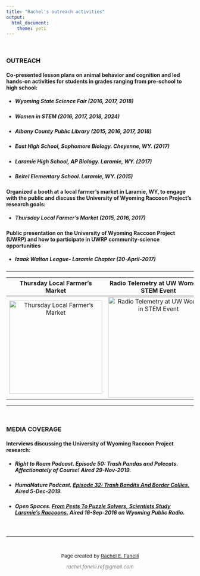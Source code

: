 ```yaml
---
title: "Rachel's outreach activities"
output: 
  html_document:
    theme: yeti
---
```

<style>
  .title{
    display: none;
  }
</style>

<p>&nbsp;</p>  
### **OUTREACH**
#### Co-presented lesson plans on animal behavior and cognition and led hands-on activities for students in grades ranging from pre-school to high school:
- ##### Wyoming State Science Fair	(2016, 2017, 2018)
- ##### Women in STEM (2016, 2017, 2018, 2024)
- ##### Albany County Public Library (2015, 2016, 2017, 2018)
- ##### East High School, Sophomore Biology. Cheyenne, WY. (2017)
- ##### Laramie High School, AP Biology. Laramie, WY. (2017)
- ##### Beitel Elementary School. Laramie, WY. (2015)

#### Organized a booth at a local farmer's market in Laramie, WY, to engage with the public and discuss the University of Wyoming Raccoon Project's research goals:
- ##### Thursday Local Farmer's Market	(2015, 2016, 2017)

#### Public presentation on the University of Wyoming Raccoon Project (UWRP) and how to participate in UWRP community-science opportunities
- ##### Izaak Walton League- Laramie Chapter (20-April-2017)

***
|Thursday Local Farmer's Market|Radio Telemetry at UW Women in STEM Event|Raccoon presentation with a library youth group|
|:-:|:-:|:-:|
|![Thursday Local Farmer's Market](images/ThursdayFarmersMarket.JPG){width=250px}|![Radio Telemetry at UW Women in STEM Event](images/WomenInStemEvent052016.png){width=270px}|![Chatting about raccoons at the library](images/Presentation_YAK.JPG){width=250px}|
***
<p>&nbsp;</p>  

### **MEDIA COVERAGE**  
#### Interviews discussing the University of Wyoming Raccoon Project research:
- ##### **Right to Roam Podcast**. Episode 50: Trash Pandas and Polecats. Affectionately of Course! Aired 29-Nov-2019.
- ##### **HumaNature Podcast**. [Episode 32: Trash Bandits And Border Collies.](https://humanaturepodcast.org/podcast/episode-32-trash-bandits-and-border-collies/#more-2250) Aired 5-Dec-2019.
- ##### **Open Spaces**. [From Pests To Puzzle Solvers, Scientists Study Laramie's Raccoons.](https://www.wyomingpublicmedia.org/open-spaces/2016-09-16/from-pests-to-puzzle-solvers-scientists-study-laramies-raccoons#stream/0) Aired 16-Sep-2016 on Wyoming Public Radio. 


&nbsp;

***

<!--Add footer to webpage-->
&nbsp;
<p style="text-align: center; font-size:10pt;">Page created by <a href="https://github.com/refanelli/">Rachel E. Fanelli</a></p>
<p style="text-align: center; font-size:10pt;"><span style="color: #808080;"><em>rachel.fanelli.ref@gmail.com</em></span></p>
</p>

<!-- Add icon library -->
<link rel="stylesheet" href="https://cdnjs.cloudflare.com/ajax/libs/font-awesome/4.7.0/css/font-awesome.min.css">

<!-- Add academicons library -->
<link rel="stylesheet"  href="https://cdn.jsdelivr.net/gh/jpswalsh/academicons@1/css/academicons.min.css">

<!-- Add font awesome icons -->

<p style="text-align: center;">
    <a href="https://github.com/refanelli/" class="fa fa-github"></a>
    <a href="https://www.researchgate.net/profile/Rachel-Fanelli/" i class="ai ai-researchgate ai-1x"></a>
    <a href="https://scholar.google.com/citations?hl=en&user=OD83RKEAAAAJ" i class="ai ai-google-scholar ai-1x"></a>
    <a href="https://osf.io/cz2uw/" i class="ai ai-osf ai-1x"></a>
    <a href="https://orcid.org/0000-0002-6698-7843" i class="ai ai-orcid ai-1x"></a>
</p>

&nbsp;
